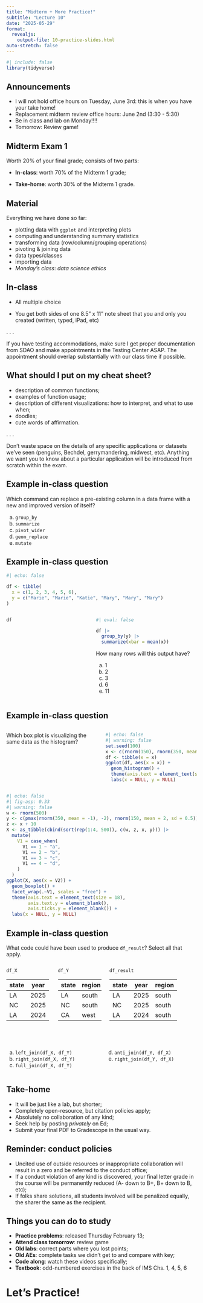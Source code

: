 ```yaml
---
title: "Midterm + More Practice!"
subtitle: "Lecture 10"
date: "2025-05-29"
format: 
  revealjs:
    output-file: 10-practice-slides.html
auto-stretch: false
---
```


```r
#| include: false
library(tidyverse)
```

## Announcements

-   I will not hold office hours on Tuesday, June 3rd: this is when you have your take home!
-   Replacement midterm review office hours: June 2nd (3:30 - 5:30)
-   Be in class and lab on Monday!!!!
-   Tomorrow: Review game!

## Midterm Exam 1 {.smaller}

Worth 20% of your final grade; consists of two parts:

-   **In-class**: worth 70% of the Midterm 1 grade;

-   **Take-home**: worth 30% of the Midterm 1 grade.

## Material {.smaller}

Everything we have done so far:

-   plotting data with `ggplot` and interpreting plots
-   computing and understanding summary statistics
-   transforming data (row/column/grouping operations)
-   pivoting & joining data
-   data types/classes
-   importing data
-   *Monday's class*: *data science ethics*

## In-class

::: incremental
-   All multiple choice

-   You get both sides of one 8.5" x 11" note sheet that you and only you created (written, typed, iPad, etc)
:::

. . .

::: callout-important
If you have testing accommodations, make sure I get proper documentation from SDAO and make appointments in the Testing Center ASAP. The appointment should overlap substantially with our class time if possible.
:::

## What should I put on my cheat sheet? {.smaller}

::: incremental
-   description of common functions;
-   examples of function usage;
-   description of different visualizations: how to interpret, and what to use when;
-   doodles;
-   cute words of affirmation.
:::

. . .

::: callout-warning
Don't waste space on the details of any specific applications or datasets we've seen (penguins, Bechdel, gerrymandering, midwest, etc).
Anything we want you to know about a particular application will be introduced from scratch within the exam.
:::

## Example in-class question

Which command can replace a pre-existing column in a data frame with a new and improved version of itself?

a.  `group_by`
b.  `summarize`
c.  `pivot_wider`
d.  `geom_replace`
e.  `mutate`

## Example in-class question {.smaller}

```r
#| echo: false

df <- tibble(
  x = c(1, 2, 3, 4, 5, 6),
  y = c("Marie", "Marie", "Katie", "Mary", "Mary", "Mary")
)
```

::: columns
::: {.column width="40%"}
```r
df
```
:::

::: {.column width="50%"}
```r
#| eval: false 

df |>
  group_by(y) |>
  summarize(xbar = mean(x))
```

How many rows will this output have?

a.  1
b.  2
c.  3
d.  6
e.  11
:::
:::

## Example in-class question {.smaller}

::: columns
::: {.column width="50%"}
Which box plot is visualizing the same data as the histogram?
:::

::: {.column width="50%"}
```r
#| echo: false
#| warning: false
set.seed(100)
x <- c(rnorm(150), rnorm(350, mean = 2, sd = 0.5))
df <- tibble(x = x)
ggplot(df, aes(x = x)) +
  geom_histogram() + 
  theme(axis.text = element_text(size = 36)) + 
  labs(x = NULL, y = NULL)
```
:::
:::

```r
#| echo: false
#| fig-asp: 0.33
#| warning: false
w <- rnorm(500)
y <- c(pmax(rnorm(350, mean = -1), -2), rnorm(150, mean = 2, sd = 0.5))
z <- x + 10
X <- as_tibble(cbind(sort(rep(1:4, 500)), c(w, z, x, y))) |>
  mutate(
    V1 = case_when(
      V1 == 1 ~ "a",
      V1 == 2 ~ "b",
      V1 == 3 ~ "c",
      V1 == 4 ~ "d",
    )
  )
ggplot(X, aes(x = V2)) + 
  geom_boxplot() + 
  facet_wrap(.~V1, scales = "free") + 
  theme(axis.text = element_text(size = 18), 
        axis.text.y = element_blank(),
        axis.ticks.y = element_blank()) + 
  labs(x = NULL, y = NULL)
```

## Example in-class question {.smaller}

What code could have been used to produce `df_result`? Select all that apply.

::: columns
::: {.column width="25%"}
`df_X`

| state | year |
|-------|------|
| LA    | 2025 |
| NC    | 2025 |
| LA    | 2024 |
:::

::: {.column width="25%"}
`df_Y`

| state | region |
|-------|--------|
| LA    | south  |
| NC    | south  |
| CA    | west   |
:::

::: {.column width="50%"}
`df_result`

| state | year | region |
|-------|------|--------|
| LA    | 2025 | south  |
| NC    | 2025 | south  |
| LA    | 2024 | south  |
:::
:::

<br>

::: columns
::: {.column width="50%"}
a. `left_join(df_X, df_Y)`  
b. `right_join(df_X, df_Y)`  
c. `full_join(df_X, df_Y)`  
:::

::: {.column width="50%"}
d. `anti_join(df_Y, df_X)`  
e. `right_join(df_Y, df_X)`  
:::
:::
## Take-home

::: incremental
-   It will be just like a lab, but shorter;
-   Completely open-resource, but citation policies apply;
-   Absolutely no collaboration of any kind;
-   Seek help by posting *privately* on Ed;
-   Submit your final PDF to Gradescope in the usual way.
:::

## Reminder: conduct policies

::: incremental
-   Uncited use of outside resources or inappropriate collaboration will result in a zero and be referred to the conduct office;
-   If a conduct violation of any kind is discovered, your final letter grade in the course will be permanently reduced (A- down to B+, B+ down to B, etc);
-   If folks share solutions, all students involved will be penalized equally, the sharer the same as the recipient.
:::

## Things you can do to study

::: incremental
-   **Practice problems**: released Thursday February 13;
-   **Attend class tomorrow**: review game
-   **Old labs**: correct parts where you lost points;
-   **Old AEs**: complete tasks we didn't get to and compare with key;
-   **Code along**: watch these videos specifically;
-   **Textbook**: odd-numbered exercises in the back of IMS Chs. 1, 4, 5, 6
:::

# Let's Practice!

